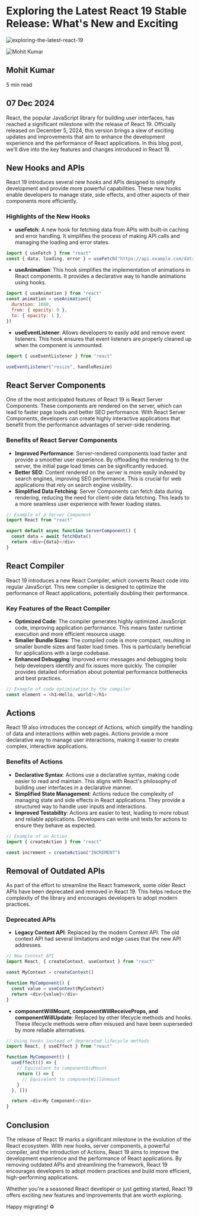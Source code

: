 
# Exploring the Latest React 19 Stable Release: What's New and Exciting

![exploring-the-latest-react-19](/blogs/exploring-the-latest-react-19/cover.jpg)

<div className="flex justify-between items-end gap-10 border-b border-slate-200 pb-4">
  <div className="flex items-center gap-2">
    <div className="relative w-12 h-12 rounded-full overflow-hidden">
      <Image
        src="/authors/mohit.jpg"
        alt="Mohit Kumar"
        fill
        objectFit="cover"
      />
    </div>
    <div className="flex flex-col">
      <h2 className="font-bold">Mohit Kumar</h2>
      <span className="text-sm text-green-500">5 min read</span>
    </div>
  </div>
  <h2 className="font-mono font-medium text-sm">07 Dec 2024</h2>
</div>

React, the popular JavaScript library for building user interfaces, has reached a significant milestone with the release of React 19. Officially released on December 5, 2024, this version brings a slew of exciting updates and improvements that aim to enhance the development experience and the performance of React applications. In this blog post, we'll dive into the key features and changes introduced in React 19.

## New Hooks and APIs

React 19 introduces several new hooks and APIs designed to simplify development and provide more powerful capabilities. These new hooks enable developers to manage state, side effects, and other aspects of their components more efficiently.

### Highlights of the New Hooks

- **useFetch**: A new hook for fetching data from APIs with built-in caching and error handling. It simplifies the process of making API calls and managing the loading and error states.

```javascript
import { useFetch } from "react"
const { data, loading, error } = useFetch("https://api.example.com/data")
```

- **useAnimation**: This hook simplifies the implementation of animations in React components. It provides a declarative way to handle animations using hooks.

```javascript
import { useAnimation } from "react"
const animation = useAnimation({
  duration: 1000,
  from: { opacity: 0 },
  to: { opacity: 1 },
})
```

- **useEventListener**: Allows developers to easily add and remove event listeners. This hook ensures that event listeners are properly cleaned up when the component is unmounted.

```javascript
import { useEventListener } from "react"

useEventListener("resize", handleResize)
```

## React Server Components

One of the most anticipated features of React 19 is React Server Components. These components are rendered on the server, which can lead to faster page loads and better SEO performance. With React Server Components, developers can create highly interactive applications that benefit from the performance advantages of server-side rendering.

### Benefits of React Server Components

- **Improved Performance**: Server-rendered components load faster and provide a smoother user experience. By offloading the rendering to the server, the initial page load times can be significantly reduced.
- **Better SEO**: Content rendered on the server is more easily indexed by search engines, improving SEO performance. This is crucial for web applications that rely on search engine visibility.
- **Simplified Data Fetching**: Server Components can fetch data during rendering, reducing the need for client-side data fetching. This leads to a more seamless user experience with fewer loading states.

```javascript
// Example of a Server Component
import React from "react"

export default async function ServerComponent() {
  const data = await fetchData()
  return <div>{data}</div>
}
```

## React Compiler

React 19 introduces a new React Compiler, which converts React code into regular JavaScript. This new compiler is designed to optimize the performance of React applications, potentially doubling their performance.

### Key Features of the React Compiler

- **Optimized Code**: The compiler generates highly optimized JavaScript code, improving application performance. This means faster runtime execution and more efficient resource usage.
- **Smaller Bundle Sizes**: The compiled code is more compact, resulting in smaller bundle sizes and faster load times. This is particularly beneficial for applications with a large codebase.
- **Enhanced Debugging**: Improved error messages and debugging tools help developers identify and fix issues more quickly. The compiler provides detailed information about potential performance bottlenecks and best practices.

```javascript
// Example of code optimization by the compiler
const element = <h1>Hello, world!</h1>
```

## Actions

React 19 also introduces the concept of Actions, which simplify the handling of data and interactions within web pages. Actions provide a more declarative way to manage user interactions, making it easier to create complex, interactive applications.

### Benefits of Actions

- **Declarative Syntax**: Actions use a declarative syntax, making code easier to read and maintain. This aligns with React's philosophy of building user interfaces in a declarative manner.
- **Simplified State Management**: Actions reduce the complexity of managing state and side effects in React applications. They provide a structured way to handle user inputs and interactions.
- **Improved Testability**: Actions are easier to test, leading to more robust and reliable applications. Developers can write unit tests for actions to ensure they behave as expected.

```javascript
// Example of an Action
import { createAction } from "react"

const increment = createAction("INCREMENT")
```

## Removal of Outdated APIs

As part of the effort to streamline the React framework, some older React APIs have been deprecated and removed in React 19. This helps reduce the complexity of the library and encourages developers to adopt modern practices.

### Deprecated APIs

- **Legacy Context API**: Replaced by the modern Context API. The old context API had several limitations and edge cases that the new API addresses.

```javascript
// New Context API
import React, { createContext, useContext } from "react"

const MyContext = createContext()

function MyComponent() {
  const value = useContext(MyContext)
  return <div>{value}</div>
}
```

- **componentWillMount, componentWillReceiveProps, and componentWillUpdate**: Replaced by other lifecycle methods and hooks. These lifecycle methods were often misused and have been superseded by more reliable alternatives.

```javascript
// Using hooks instead of deprecated lifecycle methods
import React, { useEffect } from "react"

function MyComponent() {
  useEffect(() => {
    // Equivalent to componentDidMount
    return () => {
      // Equivalent to componentWillUnmount
    }
  }, [])

  return <div>My Component</div>
}
```

## Conclusion

The release of React 19 marks a significant milestone in the evolution of the React ecosystem. With new hooks, server components, a powerful compiler, and the introduction of Actions, React 19 aims to improve the development experience and the performance of React applications. By removing outdated APIs and streamlining the framework, React 19 encourages developers to adopt modern practices and build more efficient, high-performing applications.

Whether you're a seasoned React developer or just getting started, React 19 offers exciting new features and improvements that are worth exploring.

Happy migrating! ♻
